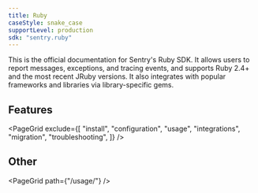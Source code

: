 ```yaml
---
title: Ruby
caseStyle: snake_case
supportLevel: production
sdk: "sentry.ruby"
---
```


This is the official documentation for Sentry's Ruby SDK. It allows users to report messages, exceptions, and tracing events, and supports Ruby 2.4+ and the most recent JRuby versions. It also integrates with popular <PlatformLink to="/integrations/">frameworks and libraries</PlatformLink> via library-specific gems.

## Features

<PageGrid
  exclude={[
    "install",
    "configuration",
    "usage",
    "integrations",
    "migration",
    "troubleshooting",
  ]}
/>

## Other

<PageGrid path={"/usage/"} />
